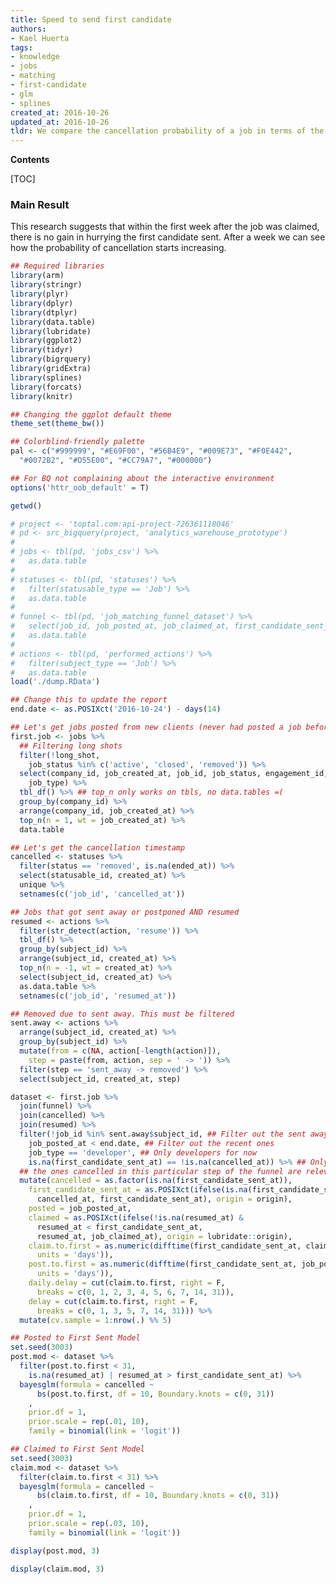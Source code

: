 ```yaml
---
title: Speed to send first candidate
authors:
- Kael Huerta
tags:
- knowledge
- jobs
- matching
- first-candidate
- glm
- splines
created_at: 2016-10-26
updated_at: 2016-10-26
tldr: We compare the cancellation probability of a job in terms of the time it took our team to send the first candidate from the time the job was posted and the time it was claimed. We assess if it is worth speeding up the matching process.
---
```


**Contents**

[TOC]

### Main Result

This research suggests that within the first week after the job was claimed,
there is no gain in hurrying the first candidate sent. After a week we can see
how the probability of cancellation starts increasing.

<!-- Loading libraries  -->

```r
## Required libraries
library(arm)
library(stringr)
library(plyr)
library(dplyr)
library(dtplyr)
library(data.table)
library(lubridate)
library(ggplot2)
library(tidyr)
library(bigrquery)
library(gridExtra)
library(splines)
library(forcats)
library(knitr)

## Changing the ggplot default theme
theme_set(theme_bw())

## Colorblind-friendly palette
pal <- c("#999999", "#E69F00", "#56B4E9", "#009E73", "#F0E442",
  "#0072B2", "#D55E00", "#CC79A7", "#000000")

## For BQ not complaining about the interactive environment
options('httr_oob_default' = T)
```

```r
getwd()
```


```r
# project <- 'toptal.com:api-project-726361118046'
# pd <- src_bigquery(project, 'analytics_warehouse_prototype')
# 
# jobs <- tbl(pd, 'jobs_csv') %>%
#   as.data.table
# 
# statuses <- tbl(pd, 'statuses') %>%
#   filter(statusable_type == 'Job') %>%
#   as.data.table
# 
# funnel <- tbl(pd, 'job_matching_funnel_dataset') %>%
#   select(job_id, job_posted_at, job_claimed_at, first_candidate_sent_at) %>%
#   as.data.table
# 
# actions <- tbl(pd, 'performed_actions') %>%
#   filter(subject_type == 'Job') %>%
#   as.data.table
load('./dump.RData')
```

```r
## Change this to update the report
end.date <- as.POSIXct('2016-10-24') - days(14)

## Let's get jobs posted from new clients (never had posted a job before)
first.job <- jobs %>%
  ## Filtering long shots
  filter(!long_shot,
    job_status %in% c('active', 'closed', 'removed')) %>%
  select(company_id, job_created_at, job_id, job_status, engagement_id,
    job_type) %>%
  tbl_df() %>% ## top_n only works on tbls, no data.tables =(
  group_by(company_id) %>%
  arrange(company_id, job_created_at) %>%
  top_n(n = 1, wt = job_created_at) %>%
  data.table

## Let's get the cancellation timestamp
cancelled <- statuses %>%
  filter(status == 'removed', is.na(ended_at)) %>%
  select(statusable_id, created_at) %>%
  unique %>%
  setnames(c('job_id', 'cancelled_at'))

## Jobs that got sent away or postponed AND resumed
resumed <- actions %>%
  filter(str_detect(action, 'resume')) %>%
  tbl_df() %>%
  group_by(subject_id) %>%
  arrange(subject_id, created_at) %>%
  top_n(n = -1, wt = created_at) %>%
  select(subject_id, created_at) %>%
  as.data.table %>%
  setnames(c('job_id', 'resumed_at'))

## Removed due to sent away. This must be filtered
sent.away <- actions %>%
  arrange(subject_id, created_at) %>%
  group_by(subject_id) %>%
  mutate(from = c(NA, action[-length(action)]),
    step = paste(from, action, sep = ' -> ')) %>%
  filter(step == 'sent_away -> removed') %>%
  select(subject_id, created_at, step)

dataset <- first.job %>%
  join(funnel) %>%
  join(cancelled) %>%
  join(resumed) %>%
  filter(!job_id %in% sent.away$subject_id, ## Filter out the sent away
    job_posted_at < end.date, ## Filter out the recent ones
    job_type == 'developer', ## Only developers for now
    is.na(first_candidate_sent_at) == !is.na(cancelled_at)) %>% ## Only
  ## the ones cancelled in this particular step of the funnel are relevant
  mutate(cancelled = as.factor(is.na(first_candidate_sent_at)),
    first_candidate_sent_at = as.POSIXct(ifelse(is.na(first_candidate_sent_at),
      cancelled_at, first_candidate_sent_at), origin = origin),
    posted = job_posted_at,
    claimed = as.POSIXct(ifelse(!is.na(resumed_at) &
      resumed_at < first_candidate_sent_at,
      resumed_at, job_claimed_at), origin = lubridate::origin),
    claim.to.first = as.numeric(difftime(first_candidate_sent_at, claimed,
      units = 'days')),
    post.to.first = as.numeric(difftime(first_candidate_sent_at, job_posted_at,
      units = 'days')),
    daily.delay = cut(claim.to.first, right = F,
      breaks = c(0, 1, 2, 3, 4, 5, 6, 7, 14, 31)),
    delay = cut(claim.to.first, right = F,
      breaks = c(0, 1, 3, 5, 7, 14, 31))) %>% 
  mutate(cv.sample = 1:nrow(.) %% 5)

## Posted to First Sent Model
set.seed(3003)
post.mod <- dataset %>%
  filter(post.to.first < 31,
    is.na(resumed_at) | resumed_at > first_candidate_sent_at) %>%
  bayesglm(formula = cancelled ~
      bs(post.to.first, df = 10, Boundary.knots = c(0, 31))
    ,
    prior.df = 1,
    prior.scale = rep(.01, 10),
    family = binomial(link = 'logit'))

## Claimed to First Sent Model
set.seed(3003)
claim.mod <- dataset %>%
  filter(claim.to.first < 31) %>%
  bayesglm(formula = cancelled ~
      bs(claim.to.first, df = 10, Boundary.knots = c(0, 31))
    ,
    prior.df = 1,
    prior.scale = rep(.03, 10),
    family = binomial(link = 'logit'))

```

```r
display(post.mod, 3)
```

```r
display(claim.mod, 3)
```
